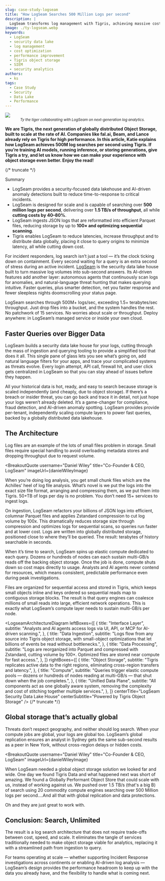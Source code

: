 ```yaml
---
slug: case-study-logseam
title: "How LogSeam Searches 500 Million Logs per second"
description: |
  LogSeam transforms log management with Tigris, achieving massive cost savings and performance improvements in their security data lake architecture.
image: ./ty-logseam.webp
keywords:
  - LogSeam
  - security data lake
  - log management
  - cost optimization
  - performance improvement
  - Tigris object storage
  - SIEM
  - security analytics
authors:
  - ks
tags:
  - Case Study
  - Security
  - Data Lake
  - Performance
---
```



<style>{styles}</style>

<img src={heroimage} class="hero-image" />

<center>
  <small>
    <em>
      Ty the tiger collaborating with LogSeam on next-generation log analytics.
    </em>
  </small>
</center>

**We are Tigris, the next generation of globally distributed Object Storage,
built to scale at the rate of AI. Companies like fal.ai, Beam, and Lance already
rely on Tigris for high performance. In this article, Katie explains how LogSeam
achieves 500M log searches per second using Tigris. If you’re training AI
models, running inference, or storing generations, give Tigris a try, and let us
know how we can make your experience with object storage even better. Enjoy the
read!**

{/* truncate */}

Summary

- LogSeam provides a security-focused data lakehouse and AI-driven anomaly
  detections built to reduce time-to-response to critical incidents.
- LogSeam is designed for scale and is capable of searching over **500 million
  logs per second**, delivering over **1.5 TB/s of throughput**, all while
  **cutting costs by 40–80%**.
- LogSeam ingests JSON logs that are reformatted into efficient Parquet files,
  reducing storage by up to **100× and optimizing sequential scanning**.
- Tigris enables LogSeam to reduce latencies, increase throughput and to
  distribute data globally, placing it close to query origins to minimize
  latency, all while cutting down cost.

<HorizontalRule></HorizontalRule>

For incident responders, log search isn’t just a tool — it’s the clock ticking
down on containment. Every second waiting for a query is an extra second of
stress during an active incident. [LogSeam](https://logseam.com/) is the
security data lake house built to turn massive log volumes into sub-second
answers. Its AI-driven features add another layer: autonomous agents that
continuously scan logs for anomalies, and natural-language threat hunting that
makes querying intuitive. Faster queries, plus smarter detection, net you faster
response and fewer sleepless nights doomscrolling your status page.

LogSeam searches through 500M+ logs/sec, exceeding 1.5+ terabytes/sec
throughput. Just drop files into a bucket, and the system handles the rest. No
patchwork of 15 services. No worries about scale or throughput. Deploy anywhere:
in LogSeam’s managed service or inside your own cloud.

## Faster Queries over Bigger Data

LogSeam builds a security data lake house for your logs, cutting through the
mass of ingestion and querying tooling to provide a simplified tool that does it
all. This single pane of glass lets you see what’s going on, add natural
language filters for your apps, and trace your complicated systems as threats
evolve. Every login attempt, API call, firewall hit, and user click gets
centralized in LogSeam so that you can stay ahead of issues before they happen.

All your historical data is hot, ready, and easy to search because storage is
scaled independently (and cheaply, due to object storage). If there’s a breach
or insider threat, you can go back and trace it in detail, not just hope your
logs weren’t already deleted. It’s a game-changer for compliance, fraud
detection, and AI-driven anomaly spotting. LogSeam provides provide per-tenant,
independently scaling compute layers to power fast queries, backed by a globally
distributed data lakehouse.

## The Architecture

Log files are an example of the lots of small files problem in storage. Small
files require special handling to avoid overloading metadata stores and dropping
throughput due to request volume.

<BreakoutQuote
username="Daniel Wiley"
title="Co-Founder & CEO, LogSeam"
imageUrl={danielWileyImage}
>
When you’re doing log analysis, you get small chunk files which are the Achilles’ heel of log file analysis. What’s novel is we put the logs into the exact size file format, arranging and compressing them, as we put them into Tigris. 50+TB of logs per day is no problem. You don’t need 15+ services to ingest logs.

</BreakoutQuote>

On ingestion, LogSeam refactors your billions of JSON logs into efficient,
columnar Parquet files and applies Zstandard compression to cut log volume by
100x. This dramatically reduces storage size through compression and optimizes
logs for sequential scans, so queries run faster and at lower cost. Logs are
written into globally distributed storage, positioned close to where they’ll be
queried. The result: terabytes of history searchable in seconds.

When it’s time to search, LogSeam spins up elastic compute dedicated to each
query. Dozens or hundreds of nodes can each sustain multi-GB/s reads off the
backing object storage. Once the job is done, compute shuts down so cost maps
directly to usage. Analysts and AI agents never contend for resources, which
means consistent, predictable performance even during peak investigations.

Files are organized for sequential access and stored in Tigris, which keeps
small objects inline and keys ordered so sequential reads map to contiguous
storage blocks. The result is that query engines can coalesce millions of small
reads into large, efficient network operations. This is exactly what LogSeam’s
compute layer needs to sustain multi-GB/s per node.

<LogseamArchitectureDiagram
  leftBoxes={[
    {
      title: "Interface Layer",
      subtitle:
        "Analysts and AI agents access logs via UI, API, or MCP for AI-driven scanning.",
    },
    {
      title: "Data Ingestion",
      subtitle:
        "Logs flow from any source into Tigris object storage, with small-object optimizations that let billions of events be read without bottlenecks.",
    },
    {
      title: "Data Processing",
      subtitle:
        "Logs are reorganized into Parquet and compressed with Zstandard, cutting volume by 100×. Optimized files are stored near compute for fast access.",
    },
  ]}
  rightBoxes={[
    {
      title: "Object Storage",
      subtitle:
        "Tigris replicates active data to the right regions, eliminating cross-region transfers and latency.",
    },
    {
      title: "Compute",
      subtitle:
        "Queries trigger elastic compute pools — dozens or hundreds of nodes reading at multi-GB/s — that shut down when the job completes.",
    },
    {
      title: "Unified Data Plane",
      subtitle:
        "All components act as one globally aware system, removing the complexity and cost of stitching together multiple services.",
    },
  ]}
  centerTitle="LogSeam Security Data Lake House"
  centerSubtitle="Powered by Tigris Object Storage"
/>
{/* truncate */}

## Global storage that’s actually global

Threats don’t respect geography, and neither should log search. When your
compute jobs are global, your logs are global too. LogSeam’s global replication
ensures an analyst in Sydney gets the same sub-second results as a peer in New
York, without cross-region delays or hidden costs.

<BreakoutQuote
  username="Daniel Wiley"
  title="Co-Founder & CEO, LogSeam"
  imageUrl={danielWileyImage}
>
When LogSeam needed a global object storage solution we looked far and wide. One day we found Tigris Data and what happened next was short of amazing. We found a Globally Performant Object Store that could scale with us, instead of working against us. We pushed over 1.5 TB/s (that's a big B) of search using 20 commodity compute engines searching over 500 Million logs per second....And all that with global replication and data protections.

Oh and they are just great to work with.

</BreakoutQuote>

## Conclusion: Search, Unlimited

The result is a log search architecture that does not require trade-offs between
cost, speed, and scale. It eliminates the tangle of services traditionally
needed to make object storage viable for analytics, replacing it with a
streamlined path from ingestion to query.

For teams operating at scale — whether supporting Incident Response
investigations across continents or enabling AI-driven log analysis — LogSeam’s
design provides the performance headroom to keep up with the data you already
have, and the flexibility to handle what is coming next.

<InlineCta
  title="Check out what makes LogSeam so fast"
  subtitle="LogSeam proves what Tigris can do. Now put Tigris behind your own stack and never worry about scaling or performance again."
  button="Get Started"
  link="https://www.tigrisdata.com/docs/get-started/"
/>
